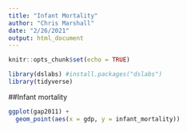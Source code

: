 ```yaml
---
title: "Infant Mortality"
author: "Chris Marshall"
date: "2/26/2021"
output: html_document
---
```


```r
knitr::opts_chunk$set(echo = TRUE)
```

```r
library(dslabs) #install.packages("dslabs")
library(tidyverse)
```

##Infant mortality

```r
ggplot(gap2011) +
  geom_point(aes(x = gdp, y = infant_mortality))
```